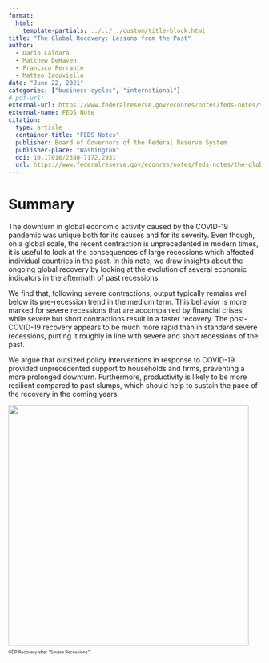 ```yaml
---
format: 
  html:
    template-partials: ../../../custom/title-block.html
title: "The Global Recovery: Lessons from the Past"
author: 
  - Dario Caldara
  - Matthew DeHaven
  - Francsco Ferrante
  - Matteo Iacoviello
date: "June 22, 2021"
categories: ["business cycles", "international"]
# pdf-url:
external-url: https://www.federalreserve.gov/econres/notes/feds-notes/the-global-recovery-lessons-from-the-past-20210622.html
external-name: FEDS Note
citation:
  type: article
  container-title: "FEDS Notes"
  publisher: Board of Governors of the Federal Reserve System
  publisher-place: "Washington"
  doi: 10.17016/2380-7172.2931
  url: https://www.federalreserve.gov/econres/notes/feds-notes/the-global-recovery-lessons-from-the-past-20210622.html
---
```


# Summary

The downturn in global economic activity caused by the COVID-19 pandemic was unique both for its causes and for its severity. Even though, on a global scale, the recent contraction is unprecedented in modern times, it is useful to look at the consequences of large recessions which affected individual countries in the past. In this note, we draw insights about the ongoing global recovery by looking at the evolution of several economic indicators in the aftermath of past recessions.

We find that, following severe contractions, output typically remains well below its pre-recession trend in the medium term. This behavior is more marked for severe recessions that are accompanied by financial crises, while severe but short contractions result in a faster recovery. The post-COVID-19 recovery appears to be much more rapid than in standard severe recessions, putting it roughly in line with severe and short recessions of the past.

We argue that outsized policy interventions in response to COVID-19 provided unprecedented support to households and firms, preventing a more prolonged downturn. Furthermore, productivity is likely to be more resilient compared to past slumps, which should help to sustain the pace of the recovery in the coming years.


::: {#fig-1 style="font-size: 60%;"}
![](fig1.png){width=5in}

GDP Recovery after "Severe Recessions"
:::

